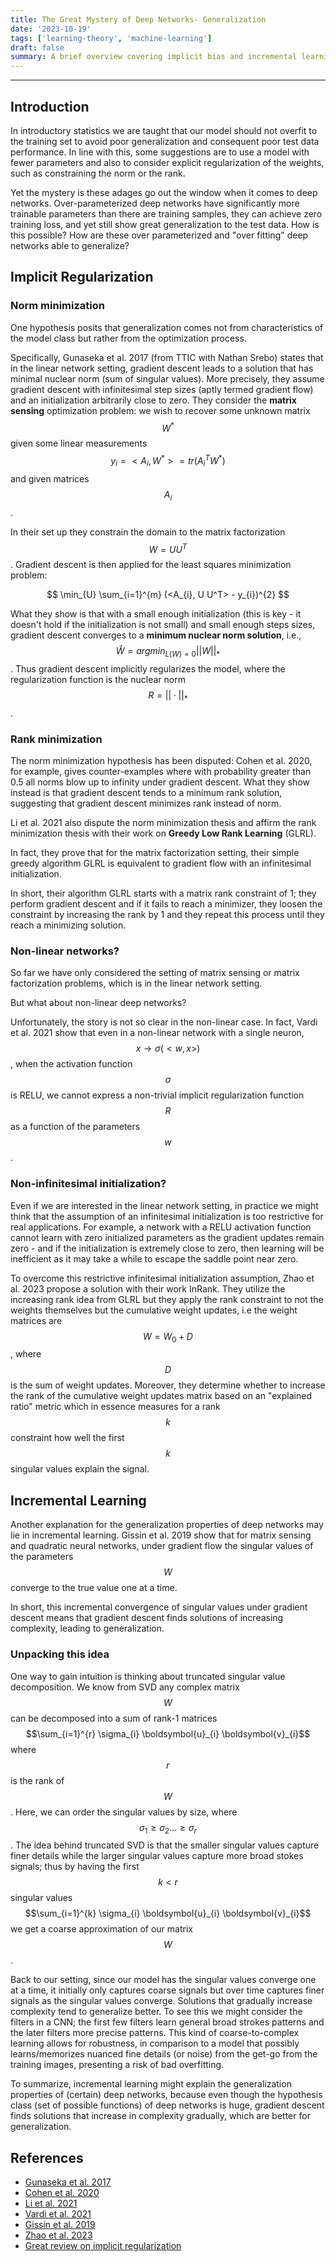 ```yaml
---
title: The Great Mystery of Deep Networks- Generalization
date: '2023-10-19'
tags: ['learning-theory', 'machine-learning']
draft: false
summary: A brief overview covering implicit bias and incremental learning
---
```


---

## Introduction

In introductory statistics we are taught that our model should not overfit to the training set to avoid poor generalization and consequent poor test data performance. In line with this, some suggestions are to use a model with fewer parameters and also to consider explicit regularization of the weights, such as constraining the norm or the rank.

Yet the mystery is these adages go out the window when it comes to deep networks. Over-parameterized deep networks have significantly more trainable parameters than there are training samples, they can achieve zero training loss, and yet still show great generalization to the test data. How is this possible? How are these over parameterized and "over fitting" deep networks able to generalize?

## Implicit Regularization

### Norm minimization

One hypothesis posits that generalization comes not from characteristics of the model class but rather from the optimization process.

Specifically, Gunaseka et al. 2017 (from TTIC with Nathan Srebo) states that in the linear network setting, gradient descent leads to a solution that has minimal nuclear norm (sum of singular values). More precisely, they assume gradient descent with infinitesimal step sizes (aptly termed gradient flow) and an initialization arbitrarily close to zero. They consider the **matrix sensing** optimization problem: we wish to recover some unknown matrix $$W^*$$ given some linear measurements $$y_i = <A_i, W^*> = tr(A_i^T  W^*)$$ and given matrices $$A_i$$.

In their set up they constrain the domain to the matrix factorization $$W = U U^T$$. Gradient descent is then applied for the least squares minimization problem:

$$
\min_{U} \sum_{i=1}^{m} (<A_{i}, U U^T> - y_{i})^{2}
$$

What they show is that with a small enough initialization (this is key - it doesn't hold if the initialization is not small) and small enough steps sizes, gradient descent converges to a **minimum nuclear norm solution**, i.e., $$\hat{W} = argmin_{L(W) = 0} ||W||_*$$ . Thus gradient descent implicitly regularizes the model, where the regularization function is the nuclear norm $$R = ||\cdot||_*$$.

### Rank minimization

The norm minimization hypothesis has been disputed: Cohen et al. 2020, for example, gives counter-examples where with probability greater than 0.5 all norms blow up to infinity under gradient descent. What they show instead is that gradient descent tends to a minimum rank solution, suggesting that gradient descent minimizes rank instead of norm.

Li et al. 2021 also dispute the norm minimization thesis and affirm the rank minimization thesis with their work on **Greedy Low Rank Learning** (GLRL).

In fact, they prove that for the matrix factorization setting, their simple greedy algorithm GLRL is equivalent to gradient flow with an infinitesimal initialization.

In short, their algorithm GLRL starts with a matrix rank constraint of 1; they perform gradient descent and if it fails to reach a minimizer, they loosen the constraint by increasing the rank by 1 and they repeat this process until they reach a minimizing solution.

### Non-linear networks?

So far we have only considered the setting of matrix sensing or matrix factorization problems, which is in the linear network setting.

But what about non-linear deep networks?

Unfortunately, the story is not so clear in the non-linear case. In fact, Vardi et al. 2021 show that even in a non-linear network with a single neuron, $$x \to \sigma(<w,x>)$$, when the activation function $$\sigma$$ is RELU, we cannot express a non-trivial implicit regularization function $$R$$ as a function of the parameters $$w$$.

### Non-infinitesimal initialization?

Even if we are interested in the linear network setting, in practice we might think that the assumption of an infinitesimal initialization is too restrictive for real applications. For example, a network with a RELU activation function cannot learn with zero initialized parameters as the gradient updates remain zero - and if the initialization is extremely close to zero, then learning will be inefficient as it may take a while to escape the saddle point near zero.

To overcome this restrictive infinitesimal initialization assumption, Zhao et al. 2023 propose a solution with their work InRank. They utilize the increasing rank idea from GLRL but they apply the rank constraint to not the weights themselves but the cumulative weight updates, i.e the weight matrices are $$W = W_0 + D$$, where $$D$$ is the sum of weight updates. Moreover, they determine whether to increase the rank of the cumulative weight updates matrix based on an "explained ratio" metric which in essence measures for a rank $$k$$ constraint how well the first $$k$$ singular values explain the signal.

## Incremental Learning

Another explanation for the generalization properties of deep networks may lie in incremental learning. Gissin et al. 2019 show that for matrix sensing and quadratic neural networks, under gradient flow the singular values of the parameters $$W$$ converge to the true value one at a time.

In short, this incremental convergence of singular values under gradient descent means that gradient descent finds solutions of increasing complexity, leading to generalization.

### Unpacking this idea

One way to gain intuition is thinking about truncated singular value decomposition. We know from SVD any complex matrix $$W$$ can be decomposed into a sum of rank-1 matrices $$\sum_{i=1}^{r} \sigma_{i} \boldsymbol{u}_{i} \boldsymbol{v}_{i}$$ where $$r$$ is the rank of $$W$$. Here, we can order the singular values by size, where $$\sigma_{1} \geq \sigma_{2}... \geq \sigma_{r}$$. The idea behind truncated SVD is that the smaller singular values capture finer details while the larger singular values capture more broad stokes signals; thus by having the first $$k < r$$ singular values $$\sum_{i=1}^{k} \sigma_{i} \boldsymbol{u}_{i} \boldsymbol{v}_{i}$$ we get a coarse approximation of our matrix $$W$$.

Back to our setting, since our model has the singular values converge one at a time, it initially only captures coarse signals but over time captures finer signals as the singular values converge. Solutions that gradually increase complexity tend to generalize better. To see this we might consider the filters in a CNN; the first few filters learn general broad strokes patterns and the later filters more precise patterns. This kind of coarse-to-complex learning allows for robustness, in comparison to a model that possibly learns/memorizes nuanced fine details (or noise) from the get-go from the training images, presenting a risk of bad overfitting.

To summarize, incremental learning might explain the generalization properties of (certain) deep networks, because even though the hypothesis class (set of possible functions) of deep networks is huge, gradient descent finds solutions that increase in complexity gradually, which are better for generalization.

## References

- [Gunaseka et al. 2017](https://arxiv.org/pdf/1705.09280.pdf)
- [Cohen et al. 2020](https://arxiv.org/pdf/2005.06398.pdf)
- [Li et al. 2021](https://arxiv.org/pdf/2012.09839.pdf)
- [Vardi et al. 2021](https://arxiv.org/pdf/2012.05156.pdf)
- [Gissin et al. 2019](https://arxiv.org/pdf/1909.12051.pdf)
- [Zhao et al. 2023](https://arxiv.org/pdf/2306.11250.pdf)
- [Great review on implicit regularization](https://arxiv.org/pdf/2208.12591.pdf)
